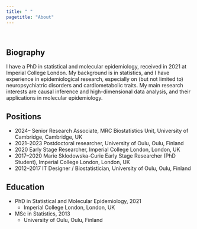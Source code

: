 ```yaml
---
title: " "
pagetitle: "About"
---
```


\

## Biography

I have a PhD in statistical and molecular epidemiology, received in 2021 at Imperial College London.
My background is in statistics, and I have experience in epidemiological research, especially on (but not limited to) neuropsychiatric disorders and cardiometabolic traits.
My main research interests are causal inference and high-dimensional data analysis, and their applications in molecular epidemiology.


## Positions

* 2024-- Senior Research Associate, MRC Biostatistics Unit, University of Cambridge, Cambridge, UK
* 2021--2023 Postdoctoral researcher, University of Oulu, Oulu, Finland
* 2020 Early Stage Researcher, Imperial College London, London, UK
* 2017--2020 Marie Sklodowska-Curie Early Stage Researcher (PhD Student), Imperial College London, London, UK
* 2012--2017 IT Designer / Biostatistician, University of Oulu, Oulu, Finland

## Education

* PhD in Statistical and Molecular Epidemiology, 2021
  + Imperial College London, London, UK

* MSc in Statistics, 2013
  + University of Oulu, Oulu, Finland

